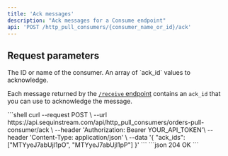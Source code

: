 ```yaml
---
title: 'Ack messages'
description: "Ack messages for a Consume endpoint"
api: 'POST /http_pull_consumers/{consumer_name_or_id}/ack'
---
```


## Request parameters

<ParamField path="consumer_name_or_id" type="string" required>
  The ID or name of the consumer.
</ParamField>
<ParamField body="ack_ids" type="string[]" required>
  An array of `ack_id` values to acknowledge.

  Each message returned by the [`/receive` endpoint](/consume/consume-api/receive) contains an `ack_id` that you can use to acknowledge the message.
</ParamField>

<RequestExample>
```shell
curl --request POST \
  --url https://api.sequinstream.com/api/http_pull_consumers/orders-pull-consumer/ack \
  --header 'Authorization: Bearer YOUR_API_TOKEN'\
  --header 'Content-Type: application/json' \
  --data '{
    "ack_ids": ["MTYyeJ7abUjl1pO", "MTYyeJ7abUjl1pP"]
  }'
```
</ RequestExample>

<ResponseExample>
```json 204 OK
<No content>
```
</ResponseExample>